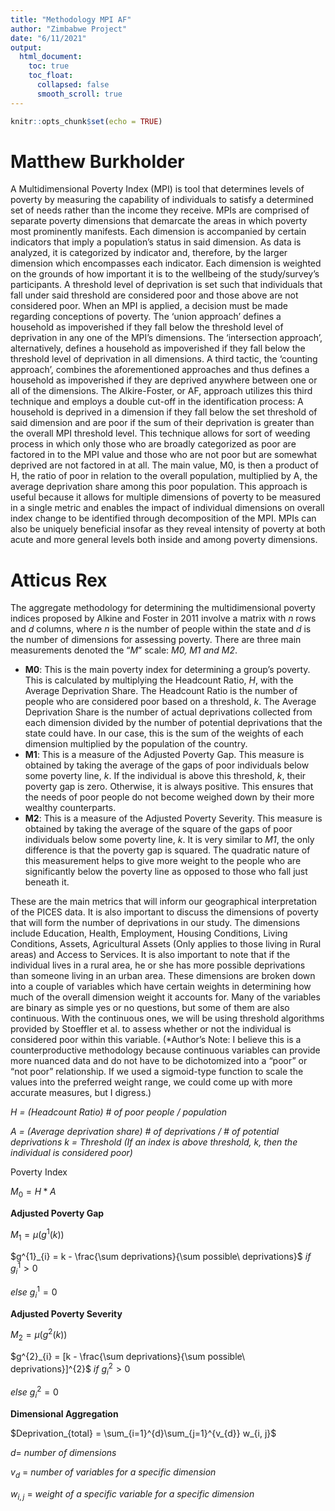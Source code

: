 ```yaml
---
title: "Methodology MPI AF"
author: "Zimbabwe Project"
date: "6/11/2021"
output:
  html_document:
    toc: true
    toc_float:
      collapsed: false
      smooth_scroll: true
---
```


```r
knitr::opts_chunk$set(echo = TRUE)
```


# Matthew Burkholder

A Multidimensional Poverty Index (MPI) is tool that determines levels of poverty by measuring the capability of individuals to satisfy a determined set of needs rather than the income they receive. MPIs are comprised of separate poverty dimensions that demarcate the areas in which poverty most prominently manifests. Each dimension is accompanied by certain indicators that imply a population’s status in said dimension. As data is analyzed, it is categorized by indicator and, therefore, by the larger dimension which encompasses each indicator. Each dimension is weighted on the grounds of how important it is to the wellbeing of the study/survey’s participants. A threshold level of deprivation is set such that individuals that fall under said threshold are considered poor and those above are not considered poor. When an MPI is applied, a decision must be made regarding conceptions of poverty. The ‘union approach’ defines a household as impoverished if they fall below the threshold level of deprivation in any one of the MPI’s dimensions. The ‘intersection approach’, alternatively, defines a household as impoverished if they fall below the threshold level of deprivation in all dimensions. A third tactic, the ‘counting approach’, combines the aforementioned approaches and thus defines a household as impoverished if they are deprived anywhere between one or all of the dimensions. The Alkire-Foster, or AF, approach utilizes this third technique and employs a double cut-off in the identification process: A household is deprived in a dimension if they fall below the set threshold of said dimension and are poor if the sum of their deprivation is greater than the overall MPI threshold level. This technique allows for sort of weeding process in which only those who are broadly categorized as poor are factored in to the MPI value and those who are not poor but are somewhat deprived are not factored in at all. The main value, M0, is then a product of H, the ratio of poor in relation to the overall population, multiplied by A, the average deprivation share among this poor population. This approach is useful because it allows for multiple dimensions of poverty to be measured in a single metric and enables the impact of individual dimensions on overall index change to be identified through decomposition of the MPI. MPIs can also be uniquely beneficial insofar as they reveal intensity of poverty at both acute and more general levels both inside and among poverty dimensions.



# Atticus Rex

The aggregate methodology for determining the multidimensional poverty indices proposed by Alkine and Foster in 2011 involve a matrix with *n* rows and *d* columns, where *n* is the number of people within the state and *d* is the number of dimensions for assessing poverty. There are three main measurements denoted the "*M*" scale: *M0, M1 and M2*. 

* **M0**: This is the main poverty index for determining a group's poverty. This is calculated by multiplying the Headcount Ratio, *H*, with the Average Deprivation Share. The Headcount Ratio is the number of people who are considered poor based on a threshold, *k*. The Average Deprivation Share is the number of actual deprivations collected from each dimension divided by the number of potential deprivations that the state could have. In our case, this is the sum of the weights of each dimension multiplied by the population of the country. 
* **M1**: This is a measure of the Adjusted Poverty Gap. This measure is obtained by taking the average of the gaps of poor individuals below some poverty line, *k*. If the individual is above this threshold, *k*, their poverty gap is zero. Otherwise, it is always positive. This ensures that the needs of poor people do not become weighed down by their more wealthy counterparts. 
* **M2**: This is a measure of the Adjusted Poverty Severity. This measure is obtained by taking the average of the square of the gaps of poor individuals below some poverty line, *k*. It is very similar to *M1*, the only difference is that the poverty gap is squared. The quadratic nature of this measurement helps to give more weight to the people who are significantly below the poverty line as opposed to those who fall just beneath it. 

These are the main metrics that will inform our geographical interpretation of the PICES data. It is also important to discuss the dimensions of poverty that will form the number of deprivations in our study. The dimensions include Education, Health, Employment, Housing Conditions, Living Conditions, Assets, Agricultural Assets (Only applies to those living in Rural areas) and Access to Services. It is also important to note that if the individual lives in a rural area, he or she has more possible deprivations than someone living in an urban area. These dimensions are broken down into a couple of variables which have certain weights in determining how much of the overall dimension weight it accounts for. Many of the variables are binary as simple yes or no questions, but some of them are also continuous. With the continuous ones, we will be using threshold algorithms provided by Stoeffler et al. to assess whether or not the individual is considered poor within this variable. (*Author's Note: I believe this is a counterproductive methodology because continuous variables can provide more nuanced data and do not have to be dichotomized into a "poor" or "not poor" relationship. If we used a sigmoid-type function to scale the values into the preferred weight range, we could come up with more accurate measures, but I digress.) 

*H = (Headcount Ratio) # of poor people / population*

*A = (Average deprivation share) # of deprivations / # of potential deprivations*
*k = Threshold (If an index is above threshold, k, then the individual is considered poor)*

Poverty Index

$M_{0} = H*A$

**Adjusted Poverty Gap**

$M_{1} = μ(g^{1}(k))$

$g^{1}_{i} = k - \frac{\sum deprivations}{\sum possible\ deprivations}$ *if* $g^{1}_{i} > 0$

$else\ g^{1}_{i} = 0$


**Adjusted Poverty Severity**

$M_{2} = μ(g^{2}(k))$

$g^{2}_{i} = [k - \frac{\sum deprivations}{\sum possible\ deprivations}]^{2}$ *if* $g^{2}_{i} > 0$

$else\ g^{2}_{i} = 0$

**Dimensional Aggregation**

$Deprivation_{total} = \sum_{i=1}^{d}\sum_{j=1}^{v_{d}} w_{i, j}$

$d =$ *number of dimensions*

$v_{d}$ = *number of variables for a specific dimension*

$w_{i,j}$ = *weight of a specific variable for a specific dimension*
